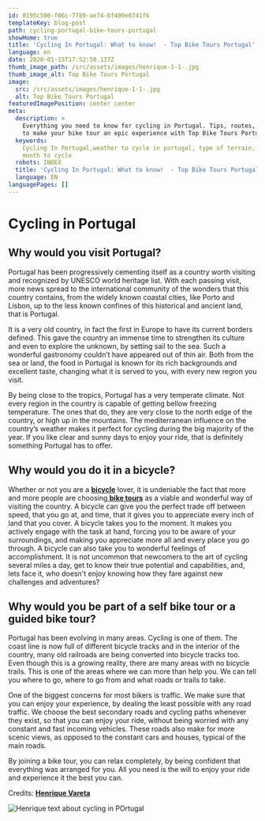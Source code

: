 ```yaml
---
id: 0195c500-f06c-7789-ae74-bf400e0741f6
templateKey: blog-post
path: cycling-portugal-bike-tours-portugal
showHome: true
title: 'Cycling In Portugal: What to know!  - Top Bike Tours Portugal'
language: en
date: 2020-01-15T17:52:50.137Z
thumb_image_path: /src/assets/images/henrique-1-1-.jpg
thumb_image_alt: Top Bike Tours Portugal
image:
  src: /src/assets/images/henrique-1-1-.jpg
  alt: Top Bike Tours Portugal
featuredImagePosition: center center
meta:
  description: >
    Everything you need to know for cycling in Portugal. Tips, routes, and more
    to make your bike tour an epic experience with Top Bike Tours Portugal.
  keywords:
    Cycling In Portugal,weather to cycle in portugal, type of terrain, best
    month to cycle
  robots: INDEX
  title: 'Cycling In Portugal: What to know!  - Top Bike Tours Portugal'
  language: EN
languagePages: []
---
```


# Cycling in Portugal

## Why would you visit Portugal?

Portugal has been progressively cementing itself as a country worth visiting and
recognized by UNESCO world heritage list. With each passing visit, more news
spread to the international community of the wonders that this country contains,
from the widely known coastal cities, like Porto and Lisbon, up to the less
known confines of this historical and ancient land, that is Portugal.

It is a very old country, in fact the first in Europe to have its current
borders defined. This gave the country an immense time to strengthen its culture
and even to explore the unknown, by setting sail to the sea. Such a wonderful
gastronomy couldn’t have appeared out of thin air. Both from the sea or land,
the food in Portugal is known for its rich backgrounds and excellent taste,
changing what it is served to you, with every new region you visit.

By being close to the tropics, Portugal has a very temperate climate. Not every
region in the country is capable of getting bellow freezing temperature. The
ones that do, they are very close to the north edge of the country, or high up
in the mountains. The mediterranean influence on the country’s weather makes it
perfect for cycling during the big majority of the year. If you like clear and
sunny days to enjoy your ride, that is definitely something Portugal has to
offer.

## Why would you do it in a bicycle?

Whether or not you are a
**[bicycle](https://topbiketoursportugal.com/rent-bike-porto-portugal/)** lover,
it is undeniable the fact that more and more people are
choosing[ **bike tours**](https://topbiketoursportugal.com/bike-tours-in-portugal/)
as a viable and wonderful way of visiting the country. A bicycle can give you
the perfect trade off between speed, that you go at, and time, that it gives you
to appreciate every inch of land that you cover. A bicycle takes you to the
moment. It makes you actively engage with the task at hand, forcing you to be
aware of your surroundings, and making you appreciate more all and every place
you go through. A bicycle can also take you to wonderful feelings of
accomplishment. It is not uncommon that newcomers to the art of cycling several
miles a day, get to know their true potential and capabilities, and, lets face
it, who doesn't enjoy knowing how they fare against new challenges and
adventures?

## Why would you be part of a self bike tour or a guided bike tour?

Portugal has been evolving in many areas. Cycling is one of them. The coast line
is now full of different bicycle tracks and in the interior of the country, many
old railroads are being converted into bicycle tracks too. Even though this is a
growing reality, there are many areas with no bicycle trails. This is one of the
areas where we can more than help you. We can tell you where to go, where to go
from and what roads or trails to take.

One of the biggest concerns for most bikers is traffic. We make sure that you
can enjoy your experience, by dealing the least possible with any road traffic.
We choose the best secondary roads and cycling paths whenever they exist, so
that you can enjoy your ride, without being worried with any constant and fast
incoming vehicles. These roads also make for more scenic views, as opposed to
the constant cars and houses, typical of the main roads.

By joining a bike tour, you can relax completely, by being confident that
everything was arranged for you. All you need is the will to enjoy your ride and
experience it the best you can.

Credits:
**[Henrique Vareta](https://topbiketoursportugal.com/about-us-biking-travel/)**

![Henrique text about cycling in POrtugal](/src/assets/images/henrique-1-1-.jpg 'Henrique text about cycling in POrtugal')
